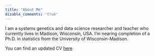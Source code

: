```yaml
---
title: "About Me"
disable_comments: 'true'
---
```



I am a systems genetics and data science researcher and teacher who currently lives in Madison, Wisconsin, USA. I'm nearing completion of a Ph.D. in statistics from the University of Wisconsin-Madison. 

You can find an updated CV [here](https://figshare.com/articles/My_CV/5596411)


